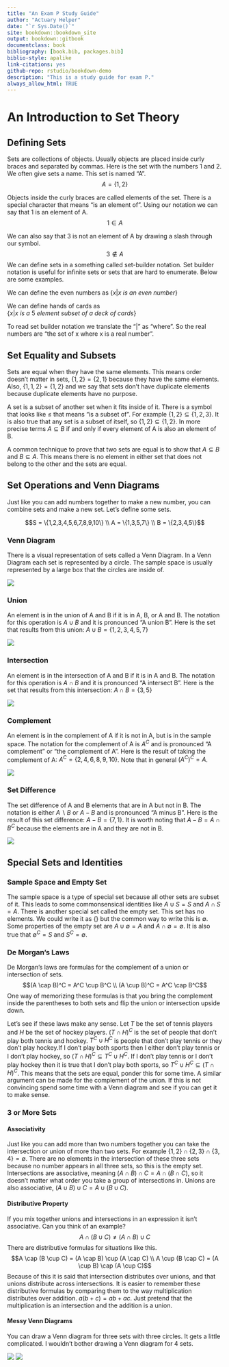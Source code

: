 ```yaml
--- 
title: "An Exam P Study Guide"
author: "Actuary Helper"
date: "`r Sys.Date()`"
site: bookdown::bookdown_site
output: bookdown::gitbook
documentclass: book
bibliography: [book.bib, packages.bib]
biblio-style: apalike
link-citations: yes
github-repo: rstudio/bookdown-demo
description: "This is a study guide for exam P."
always_allow_html: TRUE
---
```


# An Introduction to Set Theory

## Defining Sets

Sets are collections of objects. Usually objects are placed inside curly braces and separated by commas. Here is the set with the numbers 1 and 2. We often give sets a name. This set is named "A". $$A=\{1,2\}$$ 

Objects inside the curly braces are called elements of the set. There is a special character that means "is an element of". Using our notation we can say that 1 is an element of A. $$1 \in A$$

We can also say that 3 is not an element of A by drawing a slash through our symbol. 
$$3 \not\in A$$
We can define sets in a something called set-builder notation. Set builder notation is useful for infinite sets or sets that are hard to enumerate. Below are some examples.

We can define the even numbers as $\{x | x \ is \  an  \  even \ number\}$

We can define hands of cards as $\{x | x \ is \  a \ 5 \ element \ subset \ of \ a \ deck \ of \ cards\}$

To read set builder notation we translate the "|" as "where". So the real numbers are "the set of x where x is a real number".

## Set Equality and Subsets

Sets are equal when they have the same elements. This means order doesn't matter in sets, $\{1,2\} = \{2,1\}$ because they have the same elements. Also, $\{1,1,2\} = \{1,2\}$ and we say that sets don't have duplicate elements because duplicate elements have no purpose. 

A set is a subset of another set when it fits inside of it. There is a symbol that looks like $\leq$ that means "is a subset of". For example $\{1,2\} \subseteq \{1,2,3\}$. It is also true that any set is a subset of itself, so $\{1,2\} \subseteq \{1,2\}$. In more precise terms $A \subseteq B$ if and only if every element of A is also an element of B.

A common technique to prove that two sets are equal is to show that $A \subseteq B$ and $B \subseteq A$. This means there is no element in either set that does not belong to the other and the sets are equal.

## Set Operations and Venn Diagrams

Just like you can add numbers together to make a new number, you can combine sets and make a new set. Let's define some sets.

$$S = \{1,2,3,4,5,6,7,8,9,10\} \\
 A = \{1,3,5,7\} \\
 B = \{2,3,4,5\}$$

### Venn Diagram

There is a visual representation of sets called a Venn Diagram. In a Venn Diagram each set is represented by a circle. The sample space is usually represented by a large box that the circles are inside of.

![](Pictures/01-Sets/Venn.PNG)

### Union

An element is in the union of A and B if it is in A, B, or A and B. The notation for this operation is $A \cup B$ and it is pronounced "A union B". Here is the set that results from this union: $A \cup B = \{1,2,3,4,5,7\}$

![](Pictures/01-Sets/AUB.PNG)

### Intersection

An element is in the intersection of A and B if it is in A and B. The notation for this operation is $A \cap B$ and it is pronounced "A intersect B". Here is the set that results from this intersection: $A \cap B = \{3,5\}$

![](Pictures/01-Sets/AcapB.PNG)

### Complement

An element is in the complement of A if it is not in A, but is in the sample space. The notation for the complement of A is $A^C$ and is pronounced "A complement" or "the complement of A". Here is the result of taking the complement of A: $A^C = \{2,4,6,8,9,10\}$. Note that in general $(A^C)^C = A$.

![](Pictures/01-Sets/AC.PNG)

### Set Difference

The set difference of A and B elements that are in A but not in B. The notation is either $A \backslash B$ or $A - B$ and is pronounced "A minus B". Here is the result of this set difference: $A - B = \{7,1\}$. It is worth noting that $A-B=A \cap B^C$ because the elements are in A and they are not in B.

![](Pictures/01-Sets/A-B.PNG)

## Special Sets and Identities

### Sample Space and Empty Set

The sample space is a type of special set because all other sets are subset of it. This leads to some commonsensical identities like $A \cup S = S$ and $A \cap S = A$. There is another special set called the empty set. This set has no elements. We could write it as $\{\}$ but the common way to write this is $\emptyset$. Some properties of the empty set are $A \cup \emptyset = A$ and $A \cap \emptyset = \emptyset$. It is also true that $\emptyset^C = S$ and $S^C = \emptyset$.

### De Morgan's Laws

De Morgan's laws are formulas for the complement of a union or intersection of sets.
$$(A \cap B)^C = A^C \cup B^C \\
 (A \cup B)^C = A^C \cap B^C$$
One way of memorizing these formulas is that you bring the complement inside the parentheses to both sets and flip the union or intersection upside down.

Let's see if these laws make any sense. Let $T$ be the set of tennis players and $H$ be the set of hockey players. $(T \cap H)^C$ is the set of people that don't play both tennis and hockey. $T^C \cup H^C$ is people that don't play tennis or they don't play hockey.If I don't play both sports then I either don't play tennis or I don't play hockey, so $(T \cap H)^C \subseteq T^C \cup H^C$. If I don't play tennis or I don't play hockey then it is true that I don't play both sports, so $T^C \cup H^C \subseteq (T \cap H)^C$. This means that the sets are equal, ponder this for some time. A similar argument can be made for the complement of the union. If this is not convincing spend some time with a Venn diagram and see if you can get it to make sense.

### 3 or More Sets

#### Associativity
Just like you can add more than two numbers together you can take the intersection or union of more than two sets. For example $\{1,2\} \cap \{2,3\} \cap \{3,4\} = \emptyset$. There are no elements in the intersection of these three sets because no number appears in all three sets, so this is the empty set. Intersections are associative, meaning $(A \cap B) \cap C= A \cap (B \cap C)$, so it doesn't matter what order you take a group of intersections in. Unions are also associative, $(A \cup B) \cup C= A \cup (B \cup C)$.

#### Distributive Property
If you mix together unions and intersections in an expression it isn't associative. Can you think of an example?
$$A \cap (B \cup C) \not= (A \cap B) \cup C$$ 
There are distributive formulas for situations like this. 
$$A \cap (B \cup C) = (A \cap B) \cup (A \cap C) \\
 A \cup (B \cap C) = (A \cup B) \cap (A \cup C)$$ 
Because of this it is said that intersection distributes over unions, and that unions distribute across intersections. It is easier to remember these distributive formulas by comparing them to the way multiplication distributes over addition. $a(b+c)=ab+ac$. Just pretend that the multiplication is an intersection and the addition is a union.

#### Messy Venn Diagrams
You can draw a Venn diagram for three sets with three circles. It gets a little complicated. I wouldn't bother drawing a Venn diagram for 4 sets.

![](Pictures/01-Sets/Venn3.PNG)
![](Pictures/01-Sets/Venn4.PNG)



